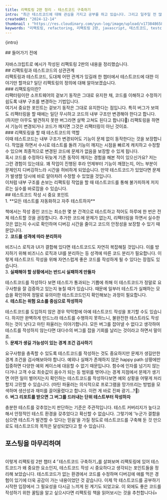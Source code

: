 ```yaml
---
title: 리팩토링 2판 정리 - 테스트코드 구축하기
intro: "최근 테스트코드에 대해 관심을 가지고 공부를 하고 있습니다. 그리고 일주일 전 많은 개발자분들이 추천하는 책인 파틴 파울러의 리팩토링을 읽어보았는데요. 리팩토링에 앞서 테스트코드의 중요성을 강조하고 있다는 점에 상당히 놀랐습니다. ⌜테스트코드 구축하기⌟라는 챕터를 따로 할애할 정도로 말이죠. 오늘은 리팩토링 2판 챕터 4 ⌜테스트코드 구축하기⌟를 보며 리팩토링에서 왜 테스트코드가 중요한지, 어떻게 테스트코드를 구축해야 할 지 정리해 보겠습니다."
createdAt: "2024-12-14"
thumbnail : "https://res.cloudinary.com/yun-log/image/upload/v1738486581/15.refactoring_ch_04/koqwaqcv5yla7uslkj46.jpg"
keywords: "리팩토링, refactoring, 리팩토링 2판, javascript, 테스트코드, testcode, test, 마틴 파울러"
---
```

<p>{intro}</p>
<Spacing size="lg" />
## 들어가기 전에
<br/>
<PostImage src="https://image.aladin.co.kr/product/23618/61/cover500/k932638523_1.jpg" alt="리팩토링 2판 표지" width={500/1.5} height={615/1.5}/>
<br/>
자바스크립트로 예시가 작성된 리팩토링 2판의 내용을 정리했습니다.
<br/>
## 리팩토링과 테스트코드의 상관관계
<br/>
리팩토링과 테스트코드, 도대체 어떤 관계가 있길래 한 챕터에서 테스트코드에 대한 이야기만 할까요? 일단 리팩토링의 정의에 대해 알아보겠습니다.
<br/>
### 리팩토링이란?
<br/>
리팩터링이란 소프트웨어의 겉보기 동작은 그대로 유지한 채, 코드를 이해하고 수정하기 쉽도록 내부 구조를 변경하는 기법입니다.
<br/>
여기서 중요한 포인트는 겉보기 동작은 그대로 유지한다는 점입니다. 특히 버그가 보여도 리팩터링을 할 때에는 일단 무시하고 코드의 내부 구조만 변경해야 한다고 합니다. (하지만 아무도 발견하지 못한 버그라면 살짝 고쳐도 된다고 합니다🤭) 리팩토링을 하면서 기능이 변경되거나 코드가 깨지면 그것은 리팩터링이 아닌 것이죠.
<br/>
### 리팩토링을 할 때 테스트코드의 역할
<br/>
이때 테스트코드는 내부 구조가 변경되어도 기능이 문제 없이 동작한다는 것을 보장합니다. 작업을 하면서 수시로 테스트를 돌려 기능이 깨지는 시점을 빠르게 캐치하고 수정할 수 있으며 최종적으로 변경된 코드에 문제가 없음을 보장할 수 있게 됩니다.
<br/>
혹시 코드를 수정하다 뒤늦게 기존 동작이 깨지는 경험을 해본 적이 있으신가요? 저는 그런 경험이 있는데요. 꽤 작업이 진행된 후라 언제부터 기능이 깨졌는지, 어느 부분이 문제인지 디버깅하느라 시간을 허비하게 되었습니다. 만약 테스트코드가 있었다면 문제가 발생할 당시에 바로 알아차려 수정할 수 있었을 것입니다.
<br/>
이처럼 내부 구조를 손보는 리팩토링 작업을 할 때 테스트코드를 통해 불가피하게 저지르는 실수를 바로잡을 수 있습니다.
<br/>
## 테스트코드 작성 시 중요 포인트
<br/>
1. **모든 테스트를 자동화하고 자주 테스트하자**

책에서는 작성 중인 코드는 최소한 몇 분 간격으로 테스트하고 적어도 하루에 한 번은 전체 테스트할 것을 권장합니다. 추가한 코드에 문제가 없는지, 리팩터링을 하면서 실수한 것은 없는지 수시로 확인하며 디버깅 시간을 줄이고 코드의 안정성을 보장할 수 있기 때문입니다.
<br/>
2. **코드를 성격에 따라 분리하자**

비즈니스 로직과 UI가 결합해 있다면 테스트코드도 자연히 복잡해질 것입니다. 이를 방지하기 위해 비즈니스 로직과 UI를 분리하는 등 성격에 따른 코드 분리가 필요합니다. 이렇게 테스트코드 작성을 위해 자연스럽게 좋은 코드를 작성하게 될 수 있다는 장점도 있습니다.
<br/>
3. **실패해야 할 상황에서는 반드시 실패하게 만들자**

테스트코드를 작성하다 보면 테스트가 통과되는 기쁨에 취해 이 테스트코드가 정말로 요구사항을 잘 검증하고 있는지 놓칠 때가 있습니다. 때문에 일부러 테스트가 실패하는 모습을 확인하여 정말로 유의미한 테스트코드인지 확인해보는 과정이 필요합니다.
<br/>
4. **테스트는 위험 요소를 중심으로 작성하자**

테스트코드를 도입하지 않은 경우 막막함에 아예 테스트코드 작성을 포기할 수도 있습니다. 하지만 완벽하게 만드느라 테스트를 수행하지 못하느니, 불완전한 테스트라도 작성하는 것이 낫다고 마틴 파울러는 이야기합니다. 모든 버그를 잡아낼 수 없다고 생각하여 테스트를 작성하지 않는다면 대다수의 버그를 잡을 기회를 날리는 것이라고 하면서 말이죠.
<br/>
5. **문제가 생길 가능성이 있는 경계 조건 검사하기**

요구사항을 충족할 수 있도록 테스트코드를 작성하는 것도 중요하지만 문제가 생길만한 경계 조건을 검사해보아야 합니다. 예외나 실패가 존재하지 않은 happy path 상황에만 집중하면 다양한 예외 케이스에 대응할 수 없기 때문입니다. 함수에 인자를 넘기지 않는다거나 고객 수요 최솟값이 음수가 되는 등 범위를 벗어나는 경계 지점에서 문제가 생기면 어떤 일이 벌어지는지 확인하는 테스트코드를 작성하다보면 예외 상황을 어떻게 처리할지 고민할 수 있습니다. (마틴 파울러는 의식적으로 프로그램을 망가뜨리는 방법을 모색하며 생산성과 재미를 끌어올렸다고 합니다. 이런 게 바로 진짜 광기...?👻)
<br/>
6. **버그 리포트를 받으면 그 버그를 드러내는 단위 테스트부터 작성하자**

충분한 테스트를 갖추었는지 판단하는 기준은 주관적입니다. 테스트 커버리지가 높다고 해서 안정적인 테스트 환경을 갖추었다고 확신할 수 없습니다. 그렇기에 '누군가 결함을 심으면 테스트가 발견할 수 있다는 믿음'을 가질 정도로 테스트코드를 구축해 둔 것 만으로도 테스트코드의 목적은 달성되었다고 할 수 있습니다.
<br/>
## 포스팅을 마무리하며
<br/>
이렇게 리팩토링 2판 챕터 4 ⌜테스트코드 구축하기⌟를 살펴보며 리팩토링에 있어 테스트코드가 왜 중요한 요소인지, 테스트코드 작성 시 중요하다고 생각되는 포인트들을 정리해 보았습니다. 테스트코드가 없는 환경에서 코드를 수정하며 디버깅에 애를 먹은 경험이 있기에 더욱 공감이 가는 내용이었던 것 같습니다. 이제 막 테스트코드를 공부하기 시작한 입장에서 그 필요성을 다시금 느끼게 된 계기도 되었고요. 이 외에도 좋은 코드를 작성하기 위한 꿀팁을 알고 싶으시다면 리팩토링 책을 읽어보시는 것을 추천합니다👍  


